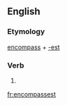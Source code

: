 ==English==

===Etymology===
[[encompass]] + [[-est]]

===Verb===
{{head|en}}

# {{second-person singular of|encompass|lang=en}}

[[fr:encompassest]]